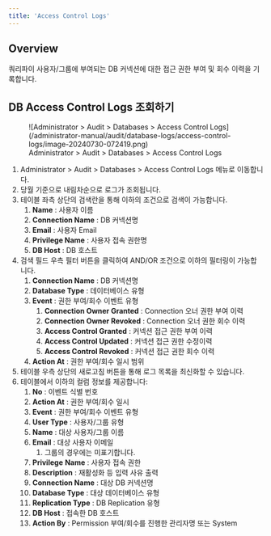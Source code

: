 ```yaml
---
title: 'Access Control Logs'
---
```


## Overview

쿼리파이 사용자/그룹에 부여되는 DB 커넥션에 대한 접근 권한 부여 및 회수 이력을 기록합니다.

## DB Access Control Logs 조회하기

<figure data-layout="center" data-align="center">
![Administrator &gt; Audit &gt; Databases &gt; Access Control Logs](/administrator-manual/audit/database-logs/access-control-logs/image-20240730-072419.png)
<figcaption>
Administrator &gt; Audit &gt; Databases &gt; Access Control Logs
</figcaption>
</figure>

1. Administrator &gt; Audit &gt; Databases &gt; Access Control Logs 메뉴로 이동합니다.
2. 당월 기준으로 내림차순으로 로그가 조회됩니다.
3. 테이블 좌측 상단의 검색란을 통해 이하의 조건으로 검색이 가능합니다.
    1.  **Name**  : 사용자 이름
    2.  **Connection Name**  : DB 커넥션명
    3.  **Email**  : 사용자 Email
    4.  **Privilege Name**  : 사용자 접속 권한명
    5.  **DB Host**  : DB 호스트
4. 검색 필드 우측 필터 버튼을 클릭하여 AND/OR 조건으로 이하의 필터링이 가능합니다.
    1.  **Connection Name**  : DB 커넥션명
    2.  **Database Type** : 데이터베이스 유형
    3.  **Event**  : 권한 부여/회수 이벤트 유형
        1.  **Connection Owner Granted**  : Connection 오너 권한 부여 이력
        2.  **Connection Owner Revoked**  : Connection 오너 권한 회수 이력
        3.  **Access Control Granted**  : 커넥션 접근 권한 부여 이력
        4.  **Access Control Updated**  : 커넥션 접근 권한 수정이력
        5.  **Access Control Revoked**  : 커넥션 접근 권한 회수 이력
    4.  **Action At**  : 권한 부여/회수 일시 범위
5. 테이블 우측 상단의 새로고침 버튼을 통해 로그 목록을 최신화할 수 있습니다.
6. 테이블에서 이하의 컬럼 정보를 제공합니다:
    1.  **No**  : 이벤트 식별 번호
    2.  **Action At**  : 권한 부여/회수 일시
    3.  **Event**  : 권한 부여/회수 이벤트 유형
    4.  **User Type**  : 사용자/그룹 유형
    5.  **Name**  : 대상 사용자/그룹 이름
    6.  **Email**  : 대상 사용자 이메일
        1. 그룹의 경우에는 미표기합니다.
    7.  **Privilege**   **Name**  : 사용자 접속 권한
    8.  **Description**  : 재활성화 등 입력 사유 출력
    9.  **Connection Name**  : 대상 DB 커넥션명
    10.  **Database Type**  : 대상 데이터베이스 유형
    11.  **Replication Type**  : DB Replication 유형
    12.  **DB Host**  : 접속한 DB 호스트
    13.  **Action By**  : Permission 부여/회수를 진행한 관리자명 또는 System
